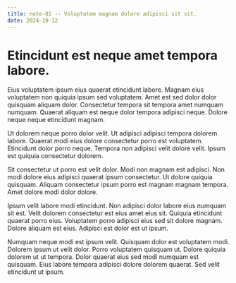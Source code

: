 ```yaml
---
title: note-81 -- Voluptatem magnam dolore adipisci sit sit.
date: 2024-10-12
---
```


# Etincidunt est neque amet tempora labore.

Eius voluptatem ipsum eius quaerat etincidunt labore. Magnam eius voluptatem non quiquia ipsum sed voluptatem. Amet est
sed dolor dolor quisquam aliquam dolor. Consectetur tempora sit tempora amet numquam numquam. Quaerat aliquam est neque
dolor tempora adipisci neque. Dolore neque neque etincidunt magnam.

Ut dolorem neque porro dolor velit. Ut adipisci adipisci tempora dolorem labore. Quaerat modi eius dolore consectetur
porro est voluptatem. Etincidunt dolor porro neque. Tempora non adipisci velit dolore velit. Ipsum est quiquia
consectetur dolorem.

Sit consectetur ut porro est velit dolor. Modi non magnam est adipisci. Non modi dolore eius adipisci quaerat ipsum
consectetur. Ut dolore quiquia quisquam. Aliquam consectetur ipsum porro est magnam magnam tempora. Amet dolore modi
dolor dolore.

Ipsum velit labore modi etincidunt. Non adipisci dolor labore eius numquam sit est. Velit dolorem consectetur est eius
amet eius sit. Quiquia etincidunt quaerat porro eius. Voluptatem porro adipisci eius sed sit dolore magnam. Dolore
aliquam est eius. Adipisci est dolor est ut ipsum.

Numquam neque modi est ipsum velit. Quisquam dolor est voluptatem modi. Dolorem ipsum ut velit dolor. Porro voluptatem
quisquam ut. Dolore quiquia dolorem ut ut tempora. Dolor quaerat eius sed modi numquam est quisquam. Eius labore tempora
adipisci dolore dolorem quaerat. Sed velit etincidunt ut ipsum.

